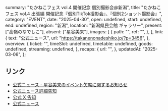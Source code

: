   summary: "たかねこフェス vol.4 開催記念 個別撮影会@新潟",
  title: "たかねこフェス vol.4 出張編 開催記念『個別TikTok撮影会』、『個別2ショット撮影会』",
  category: "EVENT",
  date: "2025-04-30",
  open: undefined,
  start: undefined,
  end: undefined,
  region: "新潟",
  location: "新潟県民会館 ギャラリー",
  present: ["高嶺のなでしこ"],
  absent: ["星谷美来"],
  images: [
    {
      path: "",
      ref: "",
    },
  ],
  link: {
    text: "公式ニュース",
    url: "https://takanenonadeshiko.jp/?p=3456",
  },
  overview: {
    ticket: "",
    timeSlot: undefined,
    timetable: undefined,
    goods: undefined,
    streaming: undefined,
  },
  recaps: {
    url: "",
  },
  updatedAt: "2025-03-06",
};

## リンク

- [公式ニュース - 星谷美来のイベント欠席に関するお知らせ](https://takanenonadeshiko.jp/?p=3645)
- [公式ニュース詳細告知](https://takanenonadeshiko.jp/?p=3583)
- [公式 X 告知](https://x.com/takanenofficial/status/1896836771402702866)
- [公式ニュース](https://takanenonadeshiko.jp/?p=3456)
